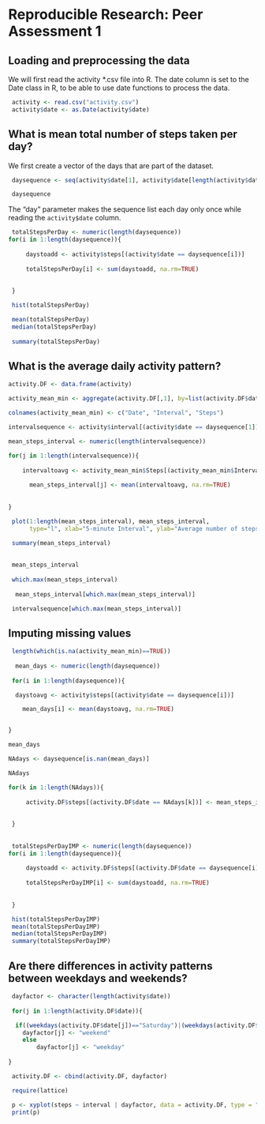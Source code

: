 # Reproducible Research: Peer Assessment 1


## Loading and preprocessing the data


We will first read the activity *.csv file into R.
The date column is set to the Date class in R, to be able 
to use date functions to process the data.

```r
 activity <- read.csv("activity.csv")
 activity$date <- as.Date(activity$date)
```




## What is mean total number of steps taken per day?

We first create a vector of the days that are part of the dataset.

```r
 daysequence <- seq(activity$date[1], activity$date[length(activity$date)],"day")

 daysequence
```

The "day" parameter makes the sequence list each day only once while reading the ``` activity$date ``` column.

```r

 totalStepsPerDay <- numeric(length(daysequence))
for(i in 1:length(daysequence)){
     
     daystoadd <- activity$steps[(activity$date == daysequence[i])]
     
     totalStepsPerDay[i] <- sum(daystoadd, na.rm=TRUE)
     
     
 }
```

```r
 hist(totalStepsPerDay)
```

```r
 
 mean(totalStepsPerDay)
 median(totalStepsPerDay)
 
 summary(totalStepsPerDay)
```

## What is the average daily activity pattern?

```r
activity.DF <- data.frame(activity)

activity_mean_min <- aggregate(activity.DF[,1], by=list(activity.DF$date,activity.DF$interval), FUN=mean)

colnames(activity_mean_min) <- c("Date", "Interval", "Steps")
```

```r
intervalsequence <- activity$interval[(activity$date == daysequence[1])]

mean_steps_interval <- numeric(length(intervalsequence))

for(j in 1:length(intervalsequence)){
     
    intervaltoavg <- activity_mean_min$Steps[(activity_mean_min$Interval == intervalsequence[j])]
    
	  mean_steps_interval[j] <- mean(intervaltoavg, na.rm=TRUE)
     
     
}
```

```r

 plot(1:length(mean_steps_interval), mean_steps_interval, 
      type="l", xlab="5-minute Interval", ylab="Average number of steps taken, averaged across all days")
```

```r
 summary(mean_steps_interval)
 
 
 mean_steps_interval
 
 which.max(mean_steps_interval)
 
  mean_steps_interval[which.max(mean_steps_interval)]

 intervalsequence[which.max(mean_steps_interval)]
```
 

## Imputing missing values

```r

 length(which(is.na(activity_mean_min)==TRUE))
 
  mean_days <- numeric(length(daysequence))
 
 for(i in 1:length(daysequence)){

  daystoavg <- activity$steps[(activity$date == daysequence[i])]

	mean_days[i] <- mean(daystoavg, na.rm=TRUE)


}

mean_days

NAdays <- daysequence[is.nan(mean_days)]

NAdays
```

```r

for(k in 1:length(NAdays)){
     
     activity.DF$steps[(activity.DF$date == NAdays[k])] <- mean_steps_interval
     
     
 }
 
 
 totalStepsPerDayIMP <- numeric(length(daysequence))
for(i in 1:length(daysequence)){
     
     daystoadd <- activity.DF$steps[(activity.DF$date == daysequence[i])]
     
     totalStepsPerDayIMP[i] <- sum(daystoadd, na.rm=TRUE)
     
     
 }
```

```r
 hist(totalStepsPerDayIMP)
 mean(totalStepsPerDayIMP)
 median(totalStepsPerDayIMP)
 summary(totalStepsPerDayIMP)
```




## Are there differences in activity patterns between weekdays and weekends?


```r
 dayfactor <- character(length(activity$date))
 
 for(j in 1:length(activity.DF$date)){

  if((weekdays(activity.DF$date[j])=="Saturday")|(weekdays(activity.DF$date[j])=="Sunday"))
  	dayfactor[j] <- "weekend"
	else
		dayfactor[j] <- "weekday"
		
}	

 activity.DF <- cbind(activity.DF, dayfactor)
```

```r
 require(lattice)

 p <- xyplot(steps ~ interval | dayfactor, data = activity.DF, type = "l", layout=c(1,2,1))
 print(p)
```




 

